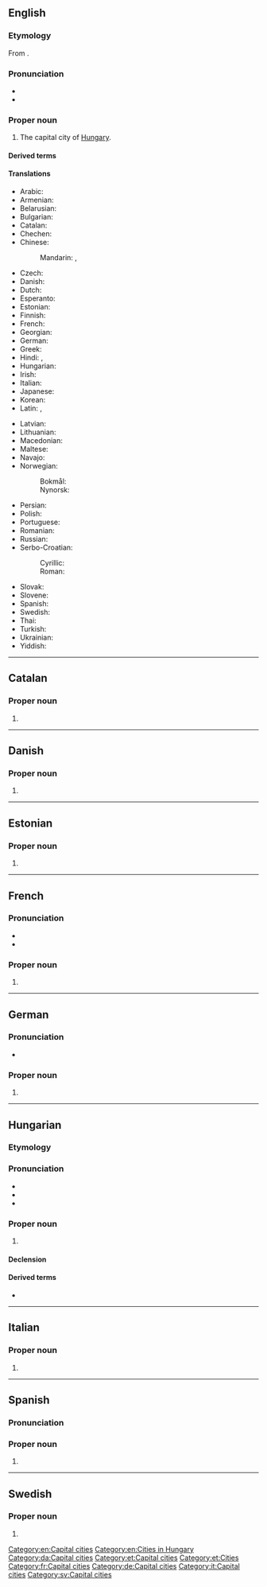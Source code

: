 {{also|Budapešť}}
==English==
{{wikipedia}}

===Etymology===
From {{bor|en|hu|Budapest}}.

===Pronunciation===
* {{IPA|en|/ˈbuːdəpɛst/|/ˈbʊdəpɛst/|/ˈbjuːdəpɛst/|/ˈbuːdəpɛʃt/}}
* {{audio|en|En-us-Budapest.ogg|Audio (US)}}

===Proper noun===
{{en-proper noun}}

# The capital city of [[Hungary]].

====Derived terms====
{{col2|en
|Budapester
|Budapestian
}}

====Translations====
{{trans-top|the capital city of Hungary}}
* Arabic: {{t|ar|بُودَابِسْت|m|tr=budābist}}
* Armenian: {{t+|hy|Բուդապեշտ}}
* Belarusian: {{t|be|Будапе́шт|m}}
* Bulgarian: {{t|bg|Будапе́ща|f}}
* Catalan: {{t|ca|Budapest}}
* Chechen: {{t|ce|Будапешт}}
* Chinese:
*: Mandarin: {{t+|cmn|布達佩斯}}, {{t+|cmn|布达佩斯|tr=Bùdápèisī}}
* Czech: {{t+|cs|Budapešť|f}}
* Danish: {{t+|da|Budapest}}
* Dutch: {{t+|nl|Boedapest|n}}
* Esperanto: {{t+|eo|Budapeŝto}}
* Estonian: {{t+|et|Budapest}}
* Finnish: {{t+|fi|Budapest}}
* French: {{t+|fr|Budapest|m}}
* Georgian: {{t|ka|ბუდაპეშტი}}
* German: {{t+|de|Budapest|n}}
* Greek: {{t+|el|Βουδαπέστη|f}}
* Hindi: {{t|hi|बुदापैशत}}, {{t|hi|बुडापेस्ट}}
* Hungarian: {{t+|hu|Budapest}}
* Irish: {{t|ga|Búdaipeist|f}}
* Italian: {{t+|it|Budapest|f}}
* Japanese: {{t|ja|ブダペスト|tr=Budapesuto}}
* Korean: {{t+|ko|^부다페스트}}
* Latin: {{t|la|Budapestinum|n}}, {{t|la|Aquincum|n}}
{{trans-mid}}
* Latvian: {{t|lv|Budapešta}}
* Lithuanian: {{t|lt|Budapeštas}}
* Macedonian: {{t+|mk|Бу́димпешта|f}}
* Maltese: {{t|mt|Budapest}}
* Navajo: {{t|nv|Bodobesh}}
* Norwegian:
*: Bokmål: {{t+|nb|Budapest}}
*: Nynorsk: {{t|nn|Budapest}}
* Persian: {{t|fa|بوداپست|tr=budâpest}}
* Polish: {{t+|pl|Budapeszt|m}}
* Portuguese: {{t+|pt|Budapeste}}
* Romanian: {{t+|ro|Budapesta|f}}
* Russian: {{t+|ru|Будапе́шт|m}}
* Serbo-Croatian:
*: Cyrillic: {{t|sh|Бу̀димпешта|f}}
*: Roman: {{t+|sh|Bùdimpešta|f}}
* Slovak: {{t+|sk|Budapešť|f}}
* Slovene: {{t+|sl|Búdimpešta|f}}
* Spanish: {{t+|es|Budapest|m}}
* Swedish: {{t+|sv|Budapest}}
* Thai: {{t|th|บูดาเปสต์|tr=boodaabpàyt}}
* Turkish: {{t+|tr|Budapeşte}}
* Ukrainian: {{t|uk|Будапе́шт|m}}
* Yiddish: {{t|yi|בודאַפּעשט}}
{{trans-bottom}}

[[Category:en:Capital cities]]
[[Category:en:Cities in Hungary]]

----

==Catalan==

===Proper noun===
{{ca-proper noun|m}}

# {{l|en|Budapest}}

----

==Danish==

===Proper noun===
{{head|da|proper noun|g=n}}

# {{l|en|Budapest}}

[[Category:da:Capital cities]]

----

==Estonian==

===Proper noun===
{{head|et|proper noun}}

# {{l|en|Budapest}}

[[Category:et:Capital cities]]
[[Category:et:Cities]]

----

==French==

===Pronunciation===
* {{fr-IPA}}
* {{audio|fr|LL-Q150 (fra)-Fhala.K-Budapest.wav|Audio}}

===Proper noun===
{{fr-proper noun|f}}

# {{l|en|Budapest}}

[[Category:fr:Capital cities]]

----

==German==

===Pronunciation===
* {{audio|de|De-Budapest.ogg|Audio}}

===Proper noun===
{{de-proper noun|n}}

# {{l|en|Budapest}}

[[Category:de:Capital cities]]

----

==Hungarian==
{{slim-wikipedia|lang=hu}}

===Etymology===
{{compound|hu|Buda|Pest}}

===Pronunciation===
* {{hu-IPA}}
* {{audio|hu|Hu-Budapest.ogg|Audio}}
* {{hyphenation|hu|Bu|da|pest}}

===Proper noun===
{{head|hu|proper noun}}

# {{place|hu|capital city|c/Hungary|t1=Budapest}}

====Declension====
{{hu-infl-nom|Budapeste|e|n=sg}}{{hu-pos-etek|Budapest|j|jei|n=sg}}

====Derived terms====
* {{l|hu|budapesti}}

----

==Italian==
{{wikipedia|lang=it}}

===Proper noun===
{{it-proper noun|f}}

# {{l|en|Budapest}}

[[Category:it:Capital cities]]

----

==Spanish==
{{wikipedia|lang=es}}

===Pronunciation===
{{es-IPA|budapesth}}

===Proper noun===
{{es-proper noun|m}}

# {{place|es|capital city|c/Hungary|t1=Budapest}}

----

==Swedish==

===Proper noun===
{{sv-proper noun|n}}

# {{l|en|Budapest}}

[[Category:sv:Capital cities]]